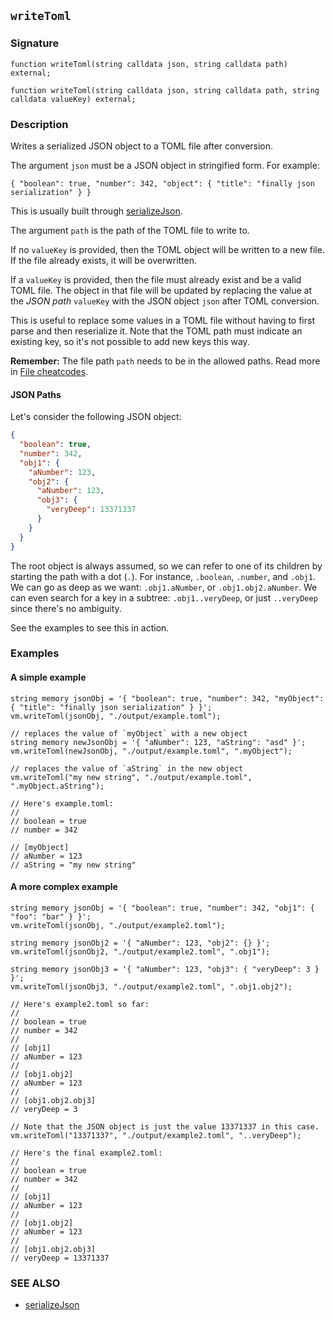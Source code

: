 ## `writeToml`

### Signature

```solidity
function writeToml(string calldata json, string calldata path) external;

function writeToml(string calldata json, string calldata path, string calldata valueKey) external;
```

### Description

Writes a serialized JSON object to a TOML file after conversion.

The argument `json` must be a JSON object in stringified form. For example:

```text
{ "boolean": true, "number": 342, "object": { "title": "finally json serialization" } }
```

This is usually built through [serializeJson](/reference/cheatcodes/serialize-json.mdx).

The argument `path` is the path of the TOML file to write to.

If no `valueKey` is provided, then the TOML object will be written to a new file. If the file already exists, it will be overwritten.

If a `valueKey` is provided, then the file must already exist and be a valid TOML file. The object in that file will be updated by replacing the value at the _JSON path_ `valueKey` with the JSON object `json` after TOML conversion.

This is useful to replace some values in a TOML file without having to first parse and then reserialize it. Note that the TOML path must indicate an existing key, so it's not possible to add new keys this way.

**Remember:** The file path `path` needs to be in the allowed paths. Read more in [File cheatcodes](/reference/cheatcodes/fs.mdx).

#### JSON Paths

Let's consider the following JSON object:

```json
{
  "boolean": true,
  "number": 342,
  "obj1": {
    "aNumber": 123,
    "obj2": {
      "aNumber": 123,
      "obj3": {
        "veryDeep": 13371337
      }
    }
  }
}
```

The root object is always assumed, so we can refer to one of its children by starting the path with a dot (`.`). For instance, `.boolean`, `.number`, and `.obj1`.
We can go as deep as we want: `.obj1.aNumber`, or `.obj1.obj2.aNumber`.
We can even search for a key in a subtree: `.obj1..veryDeep`, or just `..veryDeep` since there's no ambiguity.

See the examples to see this in action.

### Examples

#### A simple example

```solidity
string memory jsonObj = '{ "boolean": true, "number": 342, "myObject": { "title": "finally json serialization" } }';
vm.writeToml(jsonObj, "./output/example.toml");

// replaces the value of `myObject` with a new object
string memory newJsonObj = '{ "aNumber": 123, "aString": "asd" }';
vm.writeToml(newJsonObj, "./output/example.toml", ".myObject");

// replaces the value of `aString` in the new object
vm.writeToml("my new string", "./output/example.toml", ".myObject.aString");

// Here's example.toml:
//
// boolean = true
// number = 342

// [myObject]
// aNumber = 123
// aString = "my new string"
```

#### A more complex example

```solidity
string memory jsonObj = '{ "boolean": true, "number": 342, "obj1": { "foo": "bar" } }';
vm.writeToml(jsonObj, "./output/example2.toml");

string memory jsonObj2 = '{ "aNumber": 123, "obj2": {} }';
vm.writeToml(jsonObj2, "./output/example2.toml", ".obj1");

string memory jsonObj3 = '{ "aNumber": 123, "obj3": { "veryDeep": 3 } }';
vm.writeToml(jsonObj3, "./output/example2.toml", ".obj1.obj2");

// Here's example2.toml so far:
//
// boolean = true
// number = 342
//
// [obj1]
// aNumber = 123
//
// [obj1.obj2]
// aNumber = 123
//
// [obj1.obj2.obj3]
// veryDeep = 3

// Note that the JSON object is just the value 13371337 in this case.
vm.writeToml("13371337", "./output/example2.toml", "..veryDeep");

// Here's the final example2.toml:
//
// boolean = true
// number = 342
//
// [obj1]
// aNumber = 123
//
// [obj1.obj2]
// aNumber = 123
//
// [obj1.obj2.obj3]
// veryDeep = 13371337
```

### SEE ALSO

- [serializeJson](/reference/cheatcodes/serialize-json.mdx)
